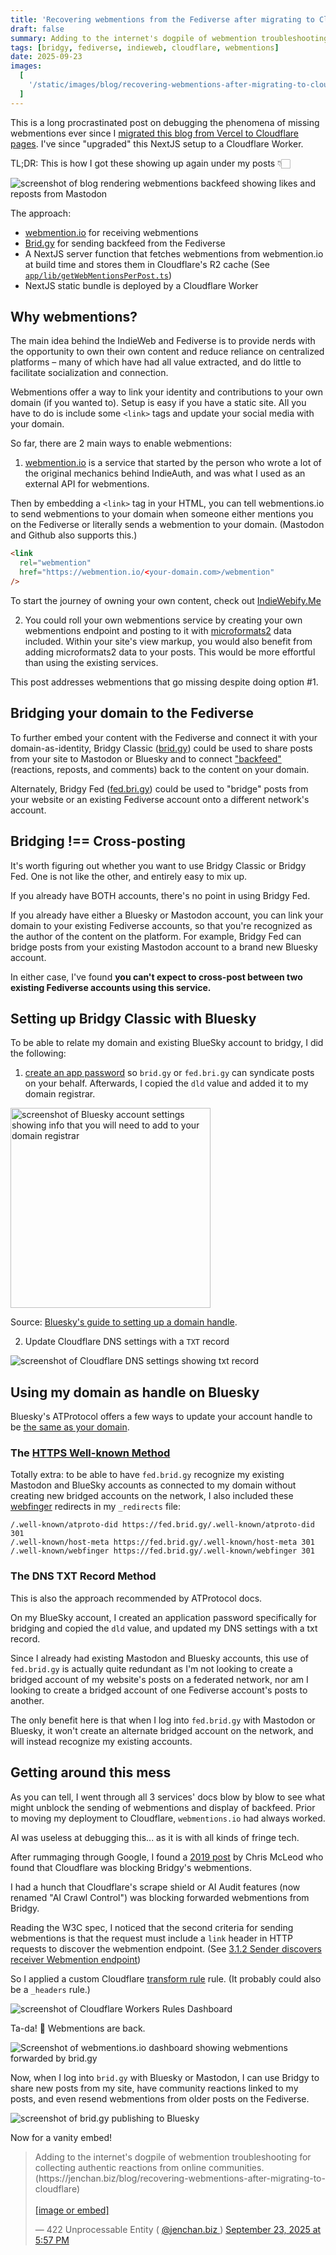 ```yaml
---
title: 'Recovering webmentions from the Fediverse after migrating to Cloudflare'
draft: false
summary: Adding to the internet's dogpile of webmention troubleshooting for collecting authentic reactions from online communities.
tags: [bridgy, fediverse, indieweb, cloudflare, webmentions]
date: 2025-09-23
images:
  [
    '/static/images/blog/recovering-webmentions-after-migrating-to-cloudflare/lost-webmentions.png'
  ]
---
```


This is a long procrastinated post on debugging the phenomena of missing webmentions ever since I [migrated this blog from Vercel to Cloudflare pages](/blog/blocking-ai-crawlers). I've since "upgraded" this NextJS setup to a Cloudflare Worker.

TL;DR: This is how I got these showing up again under my posts 👇🏻

![screenshot of blog rendering webmentions backfeed showing likes and reposts from Mastodon](/static/images/blog/recovering-webmentions-after-migrating-to-cloudflare/blog-webmentions.png)

The approach:

- [webmention.io](https://webmention.io/) for receiving webmentions
- [Brid.gy](https://brid.gy/) for sending backfeed from the Fediverse
- A NextJS server function that fetches webmentions from webmention.io at build time and stores them in Cloudflare's R2 cache (See [`app/lib/getWebMentionsPerPost.ts`](https://github.com/usrrname/jenchan.biz/blob/main/app/lib/getWebMentionsPerPost.ts))
- NextJS static bundle is deployed by a Cloudflare Worker

## Why webmentions?

The main idea behind the IndieWeb and Fediverse is to provide nerds with the opportunity to own their own content and reduce reliance on centralized platforms – many of which have had all value extracted, and do little to facilitate socialization and connection.

Webmentions offer a way to link your identity and contributions to your own domain (if you wanted to). Setup is easy if you have a static site. All you have to do is include some `<link>` tags and update your social media with your domain.

So far, there are 2 main ways to enable webmentions:

1. [webmention.io](https://webmention.io/) is a service that started by the person who wrote a lot of the original mechanics behind IndieAuth, and was what I used as an external API for webmentions.

Then by embedding a `<link>` tag in your HTML, you can tell webmentions.io to send webmentions to your domain when someone either mentions you on the Fediverse or literally sends a webmention to your domain. (Mastodon and Github also supports this.)

```html
<link
  rel="webmention"
  href="https://webmention.io/<your-domain.com>/webmention"
/>
```

To start the journey of owning your own content, check out [IndieWebify.Me](https://indiewebify.me/)

2. You could roll your own webmentions service by creating your own webmentions endpoint and posting to it with [microformats2](https://microformats.org/wiki/microformats2) data included. Within your site's view markup, you would also benefit from adding microformats2 data to your posts. This would be more effortful than using the existing services.

This post addresses webmentions that go missing despite doing option #1.

## Bridging your domain to the Fediverse

To further embed your content with the Fediverse and connect it with your domain-as-identity, Bridgy Classic ([brid.gy](https://brid.gy/)) could be used to share posts from your site to Mastodon or Bluesky and to connect ["backfeed"](https://indieweb.org/backfeed) (reactions, reposts, and comments) back to the content on your domain.

Alternately, Bridgy Fed ([fed.bri.gy](https://fed.bri.gy/)) could be used to "bridge" posts from your website or an existing Fediverse account onto a different network's account.

## Bridging !== Cross-posting

It's worth figuring out whether you want to use Bridgy Classic or Bridgy Fed.
One is not like the other, and entirely easy to mix up.

If you already have BOTH accounts, there's no point in using Bridgy Fed.

If you already have either a Bluesky or Mastodon account, you can link your domain to your existing Fediverse accounts, so that you're recognized as the author of the content on the platform. For example, Bridgy Fed can bridge posts from your existing Mastodon account to a brand new Bluesky account.

In either case, I've found **you can't expect to cross-post between two existing Fediverse accounts using this service.**

## Setting up Bridgy Classic with Bluesky

To be able to relate my domain and existing BlueSky account to bridgy, I did the following:

1. [create an app password](https://fed.brid.gy/docs#app-password) so `brid.gy` or `fed.bri.gy` can syndicate posts on your behalf. Afterwards, I copied the `dld` value and added it to my domain registrar.

<img
  src="https://bsky.social/about/images/blogposts/change-handle-2.jpg"
  width="320"
  height="auto"
  alt="screenshot of Bluesky account settings showing info that you will need to add to your domain registrar"
/>

Source: [Bluesky's guide to setting up a domain
handle](https://bsky.social/about/blog/4-28-2023-domain-handle-tutorial).

2. Update Cloudflare DNS settings with a `TXT` record

![screenshot of Cloudflare DNS settings showing txt record](/static/images/blog/recovering-webmentions-after-migrating-to-cloudflare/cf-dns.png)

## Using my domain as handle on Bluesky

Bluesky's ATProtocol offers a few ways to update your account handle to be [the same as your domain](https://atproto.com/specs/handle#handle-resolution).

### The [HTTPS Well-known Method](https://atproto.com/specs/handle#https-well-known-method)

Totally extra: to be able to have `fed.brid.gy` recognize my existing Mastodon and BlueSky accounts as connected to my domain without creating new bridged accounts on the network, I also included these [webfinger](https://en.wikipedia.org/wiki/WebFinger) redirects in my `_redirects` file:

```
/.well-known/atproto-did https://fed.brid.gy/.well-known/atproto-did 301
/.well-known/host-meta https://fed.brid.gy/.well-known/host-meta 301
/.well-known/webfinger https://fed.brid.gy/.well-known/webfinger 301
```

### The DNS TXT Record Method

This is also the approach recommended by ATProtocol docs.

On my BlueSky account, I created an application password specifically for bridging and copied the `dld` value, and updated my DNS settings with a txt record.

Since I already had existing Mastodon and Bluesky accounts, this use of `fed.brid.gy` is actually quite redundant as I'm not looking to create a bridged account of my website's posts on a federated network, nor am I looking to create a bridged account of one Fediverse account's posts to another.

The only benefit here is that when I log into `fed.brid.gy` with Mastodon or Bluesky, it won't create an alternate bridged account on the network, and will instead recognize my existing accounts.

## Getting around this mess

As you can tell, I went through all 3 services' docs blow by blow to see what might unblock the sending of webmentions and display of backfeed. Prior to moving my deployment to Cloudflare, `webmentions.io` had always worked.

AI was useless at debugging this... as it is with all kinds of fringe tech.

After rummaging through Google, I found a [2019 post](https://chrismcleod.dev/blog/experiences-with-cloudflare-blocking-bridgy/) by Chris McLeod who found that Cloudflare was blocking Bridgy's webmentions.

I had a hunch that Cloudflare's scrape shield or AI Audit features (now renamed "AI Crawl Control") was blocking forwarded webmentions from Bridgy.

Reading the W3C spec, I noticed that the second criteria for sending webmentions is that the request must include a `link` header in HTTP requests to discover the webmention endpoint. (See [3.1.2 Sender discovers receiver Webmention endpoint](https://www.w3.org/TR/webmention/#h-sender-discovers-receiver-webmention-endpoint))

So I applied a custom Cloudflare [transform rule](https://developers.cloudflare.com/rules/transform/) rule. (It probably could also be a `_headers` rule.)

![screenshot of Cloudflare Workers Rules Dashboard ](/static/images/blog/recovering-webmentions-after-migrating-to-cloudflare/transform-rules-modify-header.png)

Ta-da! 🎉 Webmentions are back.

![Screenshot of webmentions.io dashboard showing webmentions forwarded by brid.gy](/static/images/blog/recovering-webmentions-after-migrating-to-cloudflare/webmentions.png)

Now, when I log into `brid.gy` with Bluesky or Mastodon, I can use Bridgy to share new posts from my site, have community reactions linked to my posts, and even resend webmentions from older posts on the Fediverse.

![screenshot of brid.gy publishing to Bluesky](/static/images/blog/recovering-webmentions-after-migrating-to-cloudflare/bridgy-bluesky.png)

Now for a vanity embed!

<blockquote
  class="bluesky-embed"
  data-bluesky-uri="at://did:plc:ibwpi5rsdkmwaq6d7zuac2vm/app.bsky.feed.post/3lzjw4imd7m2q"
  data-bluesky-cid="bafyreidozwqeqxhmgq5ozwpyoypzaacvgaxszgxm7kbqpm2iu2e5ulkf34"
  data-bluesky-embed-color-mode="system"
>
  <p lang="">
    Adding to the internet&#x27;s dogpile of webmention troubleshooting for
    collecting authentic reactions from online communities.
    (https://jenchan.biz/blog/recovering-webmentions-after-migrating-to-cloudflare)
    <br></br>
    <a href="https://bsky.app/profile/did:plc:ibwpi5rsdkmwaq6d7zuac2vm/post/3lzjw4imd7m2q?ref_src=embed">
      [image or embed]
    </a>
  </p>
  &mdash; 422 Unprocessable Entity (
  <a href="https://bsky.app/profile/did:plc:ibwpi5rsdkmwaq6d7zuac2vm?ref_src=embed">
    @jenchan.biz
  </a>
  )
  <a href="https://bsky.app/profile/did:plc:ibwpi5rsdkmwaq6d7zuac2vm/post/3lzjw4imd7m2q?ref_src=embed">
    September 23, 2025 at 5:57 PM
  </a>
</blockquote>
<script
  async
  src="https://embed.bsky.app/static/embed.js"
  charset="utf-8"
></script>
